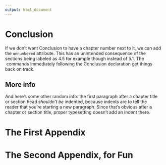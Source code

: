 ```yaml
---
output: html_document
---
```


<!--
\chapter*{Conclusion}
         \addcontentsline{toc}{chapter}{Conclusion}
	\chaptermark{Conclusion}
	\markboth{Conclusion}{Conclusion}
  \setcounter{chapter}{5}
	\setcounter{section}{0}
	
	Here's a conclusion, demonstrating the use of all that manual incrementing and table of contents adding that has to happen if you use the starred form of the chapter command. The deal is, the chapter command in \LaTeX\ does a lot of things: it increments the chapter counter, it resets the section counter to zero, it puts the name of the chapter into the table of contents and the running headers, and probably some other stuff.
-->

# Conclusion {.unnumbered}
  \setcounter{chapter}{5}
	\setcounter{section}{0}



If we don't want Conclusion to have a chapter number next to it, we can add the `unnumbered` attribute.  This has an unintended consequence of the sections being labeled as 4.5 for example though instead of 5.1.  The \LaTeX\ commands immediately following the Conclusion declaration get things back on track.

## More info
And here's some other random info: the first paragraph after a chapter title or section head _shouldn't be_ indented, because indents are to tell the reader that you're starting a new paragraph. Since that's obvious after a chapter or section title, proper typesetting doesn't add an indent there.

<!--
If you feel it necessary to include an appendix, it goes here.
-->

\appendix

# The First Appendix

# The Second Appendix, for Fun
